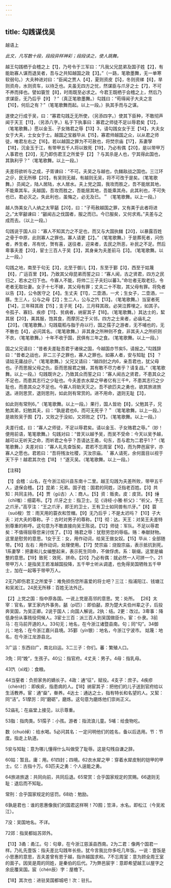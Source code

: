 ```yaml
---
---
---
```

title: 勾践谋伐吴
---



越语上

*此文，凡写数十段，段段异样神彩；段段读之，使人跳舞。*

越王勾践栖于会稽之上【1】，乃号令于三军曰：“凡我父兄昆弟及国子姓【2】，有能助寡人谋而退吴者，吾与之共知越国之政【3】。”（一路，笔歌墨舞，无一单寒软弱句。）大夫种进对曰：“臣闻之贾人【4】，夏则资皮【5】，冬则资绨【6】，旱则资舟，水则资车，以待乏也。夫虽无四方之忧，然谋臣与爪牙之士【7】，不可不养而择也。譬如簑笠【8】，时雨既至必求之。今君王既栖于会稽之上，然后乃求谋臣，无乃后乎【9】？”（真正笔歌墨舞。）勾践曰：“苟得闻子大夫之言【10】，何后之有？”（笔笔歌舞而起。以上一段。）执其手而与之谋。

遂使之行成于吴，曰：“寡君勾践乏无所使，（另添四字。）使其下臣种，不敢彻声闻于天王【11】，（另添八字。）私于下执事曰：寡君之师徒不足以辱君矣【12】，（笔笔歌舞。）愿以金玉、子女赂君之辱【13】3，请勾践女女于王【14】，大夫女女于大夫，士女女于士。越国之宝器毕从【15】，寡君帅越国之众，以从君之师徒，唯君左右之【16】。若以越国之罪为不可赦也，将焚宗庙【17】，系妻孥【18】，沉金玉于江，有带甲五千人将以致死【19】，乃必有偶【20】，是以带甲万人事君也【20】，无乃即伤君王之所爱乎【2】？与其杀是人也，宁其得此国也，其孰利乎？”（笔笔歌舞。以上一段。）

夫差将欲听与之成，子胥谏曰：“不可。夫吴之与越也，仇雠敌战之国也。三江环之＠，民无所移【20】，有吴则无越，有越则无吴，将不可改于是矣。（笔笔歌舞。）员闻之，陆人居陆，水人居水。夫上党之国，我攻而胜之，吾不能居其地，不能乘其车。夫越国，吾攻而胜之，吾能居其地，吾能乘其舟。此其利也，不可失也已，君必灭之。失此利也，虽悔之，必无及已。＂（笔笔歌舞。以上一段。）

越人饰美女八人纳之太宰嚭【20】，曰：“子苟赦越国之罪，又有美于此者将进之。”太宰嚭谏曰：“嚭闻古之伐国者，服之而已。今已服矣，又何求焉。”夫差与之成而去。（以上一段。）

勾践说于国人曰：“寡人不知其力之不足也，而又与大国执雠【20】，以暴露百姓之骨于中原，此则寡人之罪也。寡人请更【2】。”（笔笔歌舞。）于是葬死者，问伤者，养生者，吊有忧，贺有喜，送往者，迎来者，去民之所恶，补民之不足。然后卑事夫差【20】，宦士三百人于吴【3】，其身亲为夫差前马【3】。（笔笔歌舞。以上一段。）

勾践之地，南至于句无【3】，北至于御儿【3】，东至于鄞【3】，西至于姑蔑【6】，广运百里【9】。乃致其父母昆弟而誓之曰：“寡人闻，古之贤君，四方之民归之，若水之归下也。今寡人不能，将帅二三子夫妇以蕃3。”命壮者无取老妇，令老者无取壮妻。女子十七不嫁，其父母有罪；丈夫二十不取，其父母有罪。将免者以告【3】，公令医守之【4】。生丈夫【11】，二壶酒，一犬；生女子，二壶酒，一豚。生三人，公与之母【2】；生二人，公与之饩【13】。（笔笔歌舞。）当室者死【14】，三年释其政【15】；支子死【4】，三月释其政。必哭泣葬埋之，如其子。令孤子、寡妇、疾疹【11】、贫病者，纳宦其子【18】。（笔笔歌舞。）其达士的，絜其居【20】，美其服，饱其食，而摩厉之于义邻。四方之士来者，必庙礼之【20】。（笔笔歌舞。）勾践载稻与脂于舟以行，国之孺子之游者，无不哺也的，无不散也【4】，必问其名。（笔笔歌舞。）非其身之所种则不食，非其夫人之所织则不衣，（笔笔歌舞。）十年不收于国，民俱有三年之食。（笔笔歌舞。以上一段。）

国之父兄请曰：“昔者夫差耻吾君于诸侯之国，今越国亦节矣5，请报之。”勾践辞曰：“昔者之战也，非二三子之罪也，寡人之罪也。如寡人者，安与知耻【5】？请姑无庸战＠。”（笔笔歌舞。）父兄又请曰：“越四封之内6，亲吾君也，犹父母也。子而思报父母之仇，臣而思报君之雠，其有敢不尽力者乎？请复战。”（笔笔歌舞。以上一段。）勾践既许之，乃致其众而誓之曰：“寡人闻古之贤君，不患其众之不足也，而患其志行之少耻也。今夫差衣水犀之甲者亿有三千®，不患其志行之少耻也，而患其众之不足也。今寡人将助天灭之。吾不欲匹夫之勇也，欲其旅进旅退。进则思赏，退则思刑，如此则有常赏的。进不用命，退则无耻【3】，

如此则有常刑6。”（笔笔歌舞。以上一段。）果行，国人皆劝【8】，父勉其子，兄勉其弟，妇勉其夫，曰：“孰是君也6，而可无死乎？＂（笔笔歌舞。以上一段。）是故败吴于囿【7】，又败之于没如，又郊败之【17】。（笔笔歌舞。以上一段。）

夫差行成，曰：“寡人之师徒，不足以辱君矣。请以金玉、子女赂君之辱。”（妙！便用前语，笔笔歌舞。）勾践对曰：“昔天以越予吴，而吴不受命：今天以吴予越，越可以无听天之命，而听君之令乎？吾请达王甬，句东，吾与君为二君乎1？”（笔笔歌舞。）夫差对曰：“寡人礼先查饭矣，君若不忘周室【16】，而为弊邑宸宇，亦寡人之愿也。君若曰：“吾将残汝社稷，灭汝宗庙。＇寡人请死，余何面目以视于天下乎！越君其次也【18】！”遂灭吴。（笔笔歌舞。以上一段。）

【注释】

【1】会稽：山名，在今浙江绍兴县东南十二里。越王勾践为夫差所败，带甲五千人，退保会稽。【2】昆弟：兄弟。国子姓：国君的同姓，泛指老百姓。【3】共知：共同主持。【4】贾（gǔ古）人：商人。【5】资：贩卖。皮：皮货。【6】缍（chī嗤）：细葛布。【7】爪牙之士：指卫士。见《诗经·小雅·析父》：“祈父，予王之爪牙。”高亨注：“王之爪牙，即王的卫士，王有卫士如同兽有爪牙。”【8】蓑（suō梭）笠：雨天用的蓑衣和笠帽。【9】无乃后乎；不是太迟吗？【10】子大夫：对大夫的尊称。子：古时对男子的尊称。【11】彻：达。天王：对吴王夫差特别尊重的称呼。这句意为不敢直接向吴王陈说。【12】师徒：军队。不足以辱君矣：不值得屈辱您来讨伐了。【13】赂君之辱：犹慰劳您的辱临。赂：奉献财物。这里是慰劳的意思。1女于王：女，用作动词，给吴王做女奴。【15】毕从：全部随带。【16】左右：用作动词，处理使用。【17】焚宗庙：烧毁宗庙，表示抵抗到死。1系妻孥：把妻和儿女编整起来，表示死生同命，不做俘虏。系：联缀。这里是编整的意思。【19】致死：效死、拼命。【20】乃必有偶：就必然一人可拼一个。21带甲万人：是指吴王若准越国投降，五千甲士听从调遣，也免得吴国牺牲五千甲士，加在一起等于带甲万人。

2无乃即伤君王之所爱乎：难免损伤您所喜爱的将士吧？三江：指浦阳江、钱塘江和吴淞江。24民无所移：百姓无法外迁。

【2】上党之国：指中原各国。一说上党是高邻的意思。党：处所。
【26】太宰：官名，掌王家内外事务。嚭（pǐ匹）：即伯嚭，原为楚大夫伯州辈之子，后投奔吴国，为吴正卿。2说于国人；向国人解说。2执：结。2更：改过。3卑事：降低身份从事贱役伺候人。3宦士三百：派三百人到吴国做臣仆。宦：仆隶。3前马：在马前开道的人。33句无；地名，在今浙江诸暨县南。句；同“勾”。34御儿：地名：在今浙江嘉兴县境。35鄞（yín银）：地名，今浙江宁波市。
姑蔑：地名，在今浙江龙游县北。

3广运：东西曰广，南北曰运。3二三子：你们。蕃：繁殖人口。

3免：同“娩”，生孩子。40公：指官府。4丈夫：男子。4母：指乳母。

43饩（xì戏）：食粮。

44当窒者：负担家务的嫡长子。4政：通“征”，赋役。4支子：庶子。4疾疹（chèn衬）：即疾疢，指患病的人。【18】纳宦其子：把他们的儿子送到官府给以生活教养。宦：通“燊”，桊养。4达士：通达之士，指有特长和名望的人。又絜：同“洁”。51摩厉：同“磨砺”，磨炼。这句意为磨炼他们崇尚正义。

52庙礼：在庙堂上接见，以示尊重。

53脂：指肉类。51孺子：小孩。游者：指流浪儿童。5哺：给食物吃。

数（chuò绰）：给水喝。5必问其名：一定问明他们的姓名，备以后选用。节：节度。指走上轨道。

5安与知耻：意为哪儿懂得什么叫做受了耻辱。这是勾残自谦之辞。

60姑：暂且。庸：用。61四封；四境。62衣水犀之甲：穿着水犀皮制的铠甲的甲士。亿：古指十万。63匹夫之勇：个人逞能之勇。

64旅进旅退：共同向前，共同后退。65常赏：合乎国家规定的赏赐。66退则无耻：退后而不知耻。

常刑：合乎国家规定的惩罚。68劝：勉励。

6孰是君也：谁的恩惠像我们的国君这样啊！70囿；笠泽，水名。即松江（今吴淞江）。

7没：吴国地名。不详。

72郊：指吴都姑苏郊外。

【13】3甬：甬江。句：句章，在今浙江慈溪县西南。2为二君：像两个国君一样。乃礼先壹饭：指夫差比勾践年长些。犹今言我比你多吃几年饭。一说：壹饭是小思惠的意思，吉夫差曾有恩于越，指许越国求和。7不忘周室：意为顾全周王室的面子。因吴是周的同姓，是秦伯的后代。7为弊邑宸字：意即希望越王以屋字之余庇覆吴国。宸（chén辰）字：屋檐下。

【18】其次也：进驻吴国都城吧！次：驻扎。
